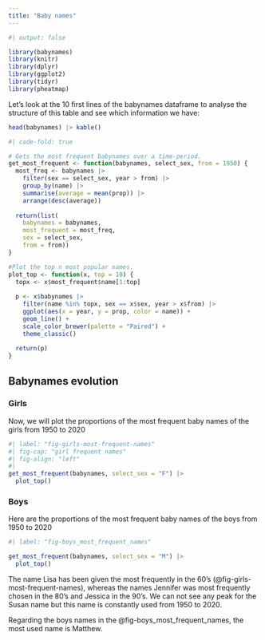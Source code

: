```yaml
---
title: "Baby names"
---
```


```r
#| output: false

library(babynames)
library(knitr)
library(dplyr)
library(ggplot2)
library(tidyr)
library(pheatmap)
```

Let's look at the 10 first lines of the babynames dataframe to analyse the structure of this table and see which information we have:

```r
head(babynames) |> kable()
```

```r
#| code-fold: true

# Gets the most frequent babynames over a time-period.
get_most_frequent <- function(babynames, select_sex, from = 1950) {
  most_freq <- babynames |>
    filter(sex == select_sex, year > from) |>
    group_by(name) |>
    summarise(average = mean(prop)) |>
    arrange(desc(average))
    
  return(list(
    babynames = babynames,
    most_frequent = most_freq,
    sex = select_sex,
    from = from))
}

#Plot the top n most popular names.
plot_top <- function(x, top = 10) {
  topx <- x$most_frequent$name[1:top]
  
  p <- x$babynames |>
    filter(name %in% topx, sex == x$sex, year > x$from) |>
    ggplot(aes(x = year, y = prop, color = name)) +
    geom_line() +
    scale_color_brewer(palette = "Paired") +
    theme_classic()
  
  return(p)
}
```

## Babynames evolution

### Girls

Now, we will plot the proportions of the most frequent baby names of the girls from 1950 to 2020

```r
#| label: "fig-girls-most-frequent-names"
#| fig-cap: "girl frequent names"
#| fig-align: "left"
#| 
get_most_frequent(babynames, select_sex = "F") |>
  plot_top()
```

### Boys 

Here are the proportions of the most frequent baby names of the boys from 1950 to 2020

```r
#| label: "fig-boys_most_frequent_names"

get_most_frequent(babynames, select_sex = "M") |>
  plot_top()
```

The name Lisa has been given the most frequently in the 60's (@fig-girls-most-frequent-names), whereas the names Jennifer was most frequently chosen in the 80's and Jessica in the 90's. We can not see any peak for the Susan name but this name is constantly used from 1950 to 2020.

Regarding the boys names in the @fig-boys_most_frequent_names, the most used name is Matthew.
